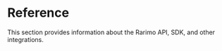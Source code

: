 ---
---

# Reference

This section provides information about the Rarimo API, SDK, and other integrations.
